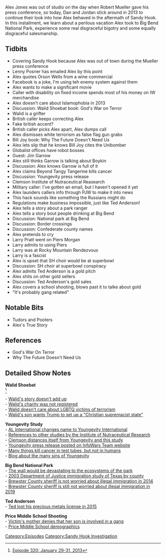 {{DEFAULTSORT:
    #_EPISODE_0303:January 29-31, 2013
}}{{Episode
    | title             = January 29-31, 2013
    | caption           = [https://knowledgefight.libsyn.com/knowledge-fight-january-29-31-2013 Listen to this episode on Libsyn]
    | episodeNumber     = 303
    | length            = 01:49:04
    | airDate           = May 31, 2019
    | coverageStartDate = January 29, 2013
    | coverageEndDate   = January 31, 2013
    | episodeType       = [[:Category:Sandy Hook Investigation|Sandy Hook Investigation]]
    | appearance        = [[Orson Wells]], [[Walid Shoebat]], [[Bill Joy]], [[Jim Garrow]], [[Michelle Van Etton]], [[Paul Joseph Watson]], [[Ted Anderson]], [[Larry Pratt]], [[Piers Morgan]]
    | oocDrop           = I am the pirhana of liberty
    | previousEpisode   = [[302: Discernment Overload]]
    | nextEpisode       = [[304: May 30-31, 2019]]
}}

{{Stub}}

Alex Jones was out of studio on the day when Robert Mueller gave his press conference, so today, Dan and Jordan stick around in 2013 to continue their look into how Alex behaved in the aftermath of Sandy Hook. In this installment, we learn about a perilous vacation Alex took to Big Bend National Park, experience some real disgraceful bigotry and some equally disgraceful salesmanship.

==Tidbits==

*Covering Sandy Hook because Alex was out of town during the Mueller press conference
*Lenny Posner has emailed Alex by this point
*Alex quotes Orson Wells from a wine commercial
*Facebook is a joke, I'm using teh enemy system against them
*Alex wants to make a significant movie
*Caller with disability on fixed income spends most of his money on IW merchandise
*Alex doesn't care about Islamophobia in 2013
*Discussion: Walid Shoebat book: God's War on Terror
*Walid is a grifter
*British caller keeps correcting Alex
*Fake british accent?
*British caller picks Alex apart, Alex dumps call
*Alex dismisses white terrorism as false flag gun grabs
*Bill Joy book: Why The Future Doesn't Need Us
*Alex lets slip that he knows Bill Joy cites the Unibomber
*Globalist offices have robot bosses
*Guest: Jim Garrow
*Alex still thinks Garrow is talking about Boykin
*Discussion: Alex knows Garrow is full of it
*Alex claims Beyond Tangy Tangerine kills cancer
*Discussion: Youngevity press release
*Clemson Institute of Nutraceutical Reasearch
*Military caller: I've gotten an email, but I haven't opened it yet
*Alex launders callers info through PJW to make it into news
*This hack sounds like something the Russians might do
*Regulations make business impossible, just like Ted Anderson!
*Alex tells a story about a park ranger
*Alex tells a story bout people drinking at Big Bend
*Discussion: National park at Big Bend
*Discussion: Border crossings
*Discussion: Confederate county names
*Alex pretends to cry
*Larry Pratt went on Piers Morgan
*Larry admits to using Piers
*Larry was at Rocky Mountain Rendezvous
*Larry is a fascist
*Alex is upset that SH choir would be at superbowl
*Discussion: SH choir at superbowl conspiracy
*Alex admits Ted Anderson is a gold pitch
*Alex shits on other gold sellers
*Discussion: Ted Anderson's gold sales
*Alex covers a school shooting, blows past it to talke about gold
*"It's probably gang related"

==Notable Bits==

*Tudors and Pooters
*Alex's True Story

==References==

*God's War On Terror
*Why The Future Doesn't Need Us

==Detailed Show Notes==

'''Walid Shoebat'''<br /><ref>[https://knowledgefight.com/research/2019/5/31/episode-320-january-29-31-2013 Episode 320: January 29-31, 2013]</ref>

- [http://edition.cnn.com/2011/US/07/11/terrorism.expert/index.html Walid's story doesn't add up]<br />

- [https://www.jpost.com/Features/The-Palestinian-terrorist-turned-Zionist Walid's charity was not registered]<br />

- [http://www.rightwingwatch.org/post/walid-shoebat-the-only-ones-moaning-over-fifty-gays-slaughtered-are-liberals-idiots-and-gay-lovers/ Walid doesn't care about LGBTQ victims of terrorism]<br />

- [http://www.rightwingwatch.org/post/theodore-shoebat-hopes-president-trump-will-institute-a-christian-supremacist-society-where-muslims-are-put-to-death/ Walid's son wants Trump to set up a "Christian supremacist state"]

'''Youngevity Study'''<br />

- [https://www.businesswire.com/news/home/20130612005298/en/AL-International-YGYI-Corporate-Changing-Youngevity-International AL International changes name to Youngevity International]<br />

- [https://www.wired.com/2004/02/darpa-offers-no-food-for-thought/ References to other studies by the Institute of Nutraceutical Research]<br />

- [https://www.vox.com/2016/7/20/12243002/michelle-van-etten-rnc-republican-convention-youngevity-trump Clemson distances itself from Youngevity and this study]<br />

- [https://infowarsteam.wordpress.com/2013/01/25/results-of-youngevity-clinical-research-studies-performed-by-clemson-university-institute-of-nutraceutical-research/ Youngevity press release posted on InfoWars Team website]<br />

- [https://www.ars.usda.gov/news-events/news/research-news/2008/food-compounds-that-kill-test-tube-cancer-cells-analyzed/ Many things kill cancer in test tubes, but not in humans]<br />

- [https://www.lazymanandmoney.com/youngevity-scam/ Blog about the many sins of Youngevity]

'''Big Bend National Park'''<br />

- [https://www.usatoday.com/story/news/2017/06/06/border-wall-big-bend-national-park-donald-trump/101245626/ The wall would be devastating to the ecosystems of the park]<br />

- [https://www.ncjrs.gov/pdffiles1/nij/grants/201492.pdf 2003 Department of Justice immigration study of Texas by county]<br />

- [https://www.texasobserver.org/border-lawman-says-texas-politicians-pipe/ Brewster County sheriff is not worried about illegal immigration in 2014]<br />

- [https://www.texasobserver.org/texas-border-sheriffs-there-is-no-crisis-and-we-dont-want-trumps-wall/ Brewster County sheriff is still not worried about illegal immigration in 2019]

'''Ted Anderson'''<br />

- [https://knowledgefight.com/people/2018/8/22/ted-anderson Ted lost his precious metals license in 2015]

'''Price Middle School Shooting'''<br />

- [https://www.cnn.com/2013/01/31/us/georgia-student-shot/index.html Victim's mother denies that her son is involved in a gang]<br />

- [https://schoolgrades.georgia.gov/price-middle-school Price Middle School demographics]

[[Category:Episodes]]
[[Category:Sandy Hook Investigation]]
